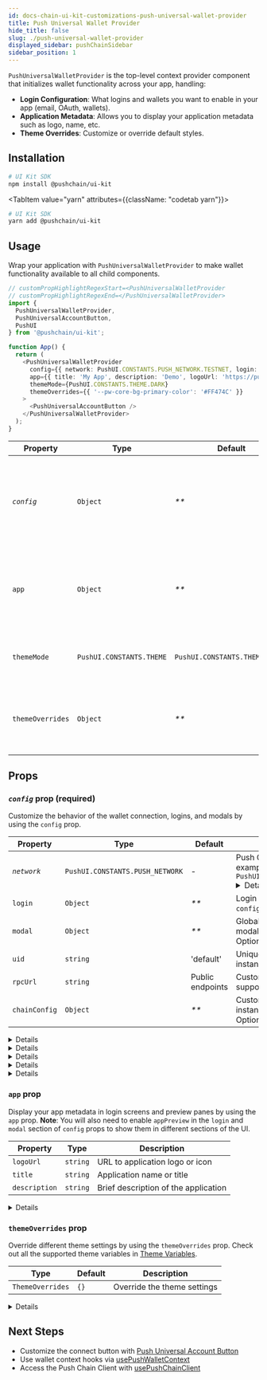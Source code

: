 ```yaml
---
id: docs-chain-ui-kit-customizations-push-universal-wallet-provider
title: Push Universal Wallet Provider
hide_title: false
slug: ./push-universal-wallet-provider
displayed_sidebar: pushChainSidebar
sidebar_position: 1
---
```


<head>
  <title>{`Push Universal Wallet Provider | Customizations | UI Kit | Push Chain Docs`}</title>
</head>


<!-- Content Start -->

`PushUniversalWalletProvider` is the top-level context provider component that initializes wallet functionality across your app, handling:

- **Login Configuration**: What logins and wallets you want to enable in your app (email, OAuth, wallets).
- **Application Metadata**: Allows you to display your application metadata such as logo, name, etc.
- **Theme Overrides**: Customize or override default styles.

## Installation

<Tabs className="codetabs" groupId="quickstart-examples">
  <TabItem value="npm" attributes={{className: "codetab npm"}} default>

```bash
# UI Kit SDK
npm install @pushchain/ui-kit
```

  </TabItem>

  <TabItem value="yarn" attributes={{className: "codetab yarn"}}>

```bash
# UI Kit SDK
yarn add @pushchain/ui-kit
```

  </TabItem>
</Tabs>

## Usage

Wrap your application with `PushUniversalWalletProvider` to make wallet functionality available to all child components.

```typescript live
// customPropHighlightRegexStart=<PushUniversalWalletProvider
// customPropHighlightRegexEnd=</PushUniversalWalletProvider>
import {
  PushUniversalWalletProvider,
  PushUniversalAccountButton,
  PushUI
} from '@pushchain/ui-kit';

function App() {
  return (
    <PushUniversalWalletProvider
      config={{ network: PushUI.CONSTANTS.PUSH_NETWORK.TESTNET, login: { appPreview: true }}}
      app={{ title: 'My App', description: 'Demo', logoUrl: 'https://push.org/cute.jpg' }}
      themeMode={PushUI.CONSTANTS.THEME.DARK}
      themeOverrides={{ '--pw-core-bg-primary-color': '#FF474C' }}
    >
      <PushUniversalAccountButton />
    </PushUniversalWalletProvider>
  );
}
```

<PushAPIReference>

| Property         | Type                     | Default                        | Description                                                                                                                                                                                                            |
| ---------------- | ------------------------ | ------------------------------ | ---------------------------------------------------------------------------------------------------------------------------------------------------------------------------------------------------------------------- |
| _`config`_       | `Object`                 | _\*\*_                         | Used to configure the wallet connection, logins, and modals. _\*\*_ See `config` prop for more info.                                                                                                                          |
| `app`            | `Object`                 | _\*\*_                         | Used to display your application metadata such as logo, name, etc. _\*\*_ See `app` prop for more info.                                                                                                                       |
| `themeMode`      | `PushUI.CONSTANTS.THEME` | `PushUI.CONSTANTS.THEME.LIGHT` | Theme mode to apply, you can use `LIGHT` or `DARK` option. <Details summary="PushUI.CONSTANTS.THEME" className="alert alert--minimal-api-table">`PushUI.CONSTANTS.THEME.LIGHT` `PushUI.CONSTANTS.THEME.DARK`</Details> |
| `themeOverrides` | `Object`                 | _\*\*_                         | Used to override default styles. _\*\*_ See `themeOverrides` prop for more info.                                                                                                                                              |

</PushAPIReference>

## Props

### _`config`_ prop (required)

Customize the behavior of the wallet connection, logins, and modals by using the `config` prop.

<PushAPIReference>

| Property      | Type                            | Default          | Description                                                                                                                                                                                                                                                                                                                 |
| ------------- | ------------------------------- | ---------------- | --------------------------------------------------------------------------------------------------------------------------------------------------------------------------------------------------------------------------------------------------------------------------------------------------------------------------- |
| _`network`_   | `PushUI.CONSTANTS.PUSH_NETWORK` | -                | Push Chain network to connect to. For example: `PushUI.CONSTANTS.PUSH_NETWORK.TESTNET` <Details summary="PushUI.CONSTANTS.PUSH_NETWORK" className="alert alert--minimal-api-table">`PushUI.CONSTANTS.PUSH_NETWORK.TESTNET` `PushUI.CONSTANTS.PUSH_NETWORK.TESTNET_DONUT` `PushUI.CONSTANTS.PUSH_NETWORK.LOCALNET`</Details> |
| `login`       | `Object`                        | _\*\*_           | Login method configuration. _\*\*_ See `config.login` Options.                                                                                                                                                                                                                                                                     |
| `modal`       | `Object`                        | _\*\*_           | Global defaults for login and connected modal instances. _\*\*_ See `config.modal` Options.                                                                                                                                                                                                                                        |
| `uid`         | `string`                        | 'default'        | Unique identifier for this provider. instance                                                                                                                                                                                                                                                                               |
| `rpcUrl`      | `string`                        | Public endpoints | Custom JSON-RPC endpoint for supported chains.                                                                                                                                                                                                                                                                              |
| `chainConfig` | `Object`                        | _\*\*_           | Custom settings to configure the SDK instance. _\*\*_ See `config.chainConfig` Options.                                                                                                                                                                                                                                            |

</PushAPIReference>

<Details summary="`config.login` Options" className="alert alert--minimal code">

<PushAPIReference showRequiredNotice={false}>

| Property     | Type      | Default | Description                                                       |
| ------------ | --------- | ------- | ----------------------------------------------------------------- |
| `email`      | `boolean` | `true`  | Enable email/password login.                                      |
| `google`     | `boolean` | `true`  | Enable Google OAuth login.                                        |
| `wallet`     | `Object`  | _\*\*_  | External wallet configuration. _\*\*_ See `config.login.wallet` Options. |
| `appPreview` | `boolean` | `false` | Show app preview inside iframe.                                   |

</PushAPIReference>

</Details>

<Details summary="`config.login.wallet` Options" className="alert alert--minimal code">

<PushAPIReference showRequiredNotice={false}>

| Property  | Type                       | Default              | Description                                                                                                                                                                                                                                                                                       |
| --------- | -------------------------- | -------------------- | ------------------------------------------------------------------------------------------------------------------------------------------------------------------------------------------------------------------------------------------------------------------------------------------------- |
| `enabled` | `boolean`                  | `true`               | Allow external wallet connections                                                                                                                                                                                                                                                                 |
| `chains`  | `PushUI.CONSTANTS.CHAIN[]` | All supported chains | You can choose to enable specific chains by passing them in an array. <Details summary="PushUI.CONSTANTS.CHAIN" className="alert alert--minimal-api-table">`PushUI.CONSTANTS.CHAIN.ETHEREUM_SEPOLIA` `PushUI.CONSTANTS.CHAIN.SOLANA_DEVNET` `PushUI.CONSTANTS.CHAIN.PUSH_TESTNET_DONUT`</Details> |

</PushAPIReference>

</Details>

<Details summary="`config.modal` Options" className="alert alert--minimal code">

<PushAPIReference showRequiredNotice={false}>

| Property               | Type                                     | Description                                           | Default                                                                                                                                                                                                                                            |
| ---------------------- | ---------------------------------------- | ----------------------------------------------------- | -------------------------------------------------------------------------------------------------------------------------------------------------------------------------------------------------------------------------------------------------- |
| `loginLayout`          | `PushUI.CONSTANTS.LOGIN.LAYOUT`          | `PushUI.CONSTANTS.LOGIN.LAYOUT.SIMPLE`                | Login modal layout type. <Details summary="PushUI.CONSTANTS.LOGIN.LAYOUT" className="alert alert--minimal-api-table">`PushUI.CONSTANTS.LOGIN.LAYOUT.SIMPLE` `PushUI.CONSTANTS.LOGIN.LAYOUT.SPLIT`</Details>                                        |
| `appPreview`           | `boolean`                                | `false`                                               | Show app preview in modal                                                                                                                                                                                                                          |
| `bgImage`              | `string`                                 | `null`                                                | Background image for the login modal                                                                                                                                                                                                               |
| `connectedLayout`      | `PushUI.CONSTANTS.CONNECTED.LAYOUT`      | `PushUI.CONSTANTS.CONNECTED.HOVER`                    | Connected modal layout type. <Details summary="PushUI.CONSTANTS.CONNECTED.LAYOUT" className="alert alert--minimal-api-table">`PushUI.CONSTANTS.CONNECTED.LAYOUT.FULL` `PushUI.CONSTANTS.CONNECTED.HOVER`</Details>                                 |
| `connectedInteraction` | `PushUI.CONSTANTS.CONNECTED.INTERACTION` | `PushUI.CONSTANTS.CONNECTED.INTERACTION.INTERACTABLE` | Connected modal outside interaction type. <Details summary="PushUI.CONSTANTS.CONNECTED.INTERACTION" className="alert alert--minimal-api-table">`PushUI.CONSTANTS.CONNECTED.INTERACTION.INTERACTABLE` `PushUI.CONSTANTS.INTERACTION.BLUR`</Details> |

</PushAPIReference>

</Details>

<Details summary="`config.chainConfig` Options" className="alert alert--minimal code">

<PushAPIReference showRequiredNotice={false}>

</PushAPIReference>

</Details>

<Details summary="Live Playground: Creating basic and advanced config" className="alert alert--live-play alert-top-pad-20">

<Tabs className="liveplaytab" groupId="integrate-push-wallet">

  <TabItem value="basic" label="Basic" default>

```jsx live
// customPropHighlightRegexStart=walletConfig\s=
// customPropHighlightRegexEnd=<PushUniversalWalletProvider
// customPropMinimized='false'
// Import necessary components from @pushchain/ui-kit
import {
  PushUniversalWalletProvider,
  PushUniversalAccountButton,
  PushUI,
} from '@pushchain/ui-kit';

function App() {
  // Define Wallet Config
  const walletConfig = {
    network: PushUI.CONSTANTS.PUSH_NETWORK.TESTNET, // network to connect to
  };

  return (
    <PushUniversalWalletProvider config={walletConfig}>
      {/* Your app logic */}

      {/* Push Universal Wallet Button to show the functionality */}
      <PushUniversalAccountButton />
    </PushUniversalWalletProvider>
  );
}
```

</TabItem>

<TabItem value="advanced" label="Advanced">

```jsx live
// customPropHighlightRegexStart=walletConfig\s=
// customPropHighlightRegexEnd=<PushUniversalWalletProvider
// customPropMinimized='false'
// Import necessary components from @pushchain/ui-kit
import {
  PushUniversalWalletProvider,
  PushUniversalAccountButton,
  PushUI,
} from '@pushchain/ui-kit';

function App() {
  // Define Wallet Config
  const walletConfig = {
    network: PushUI.CONSTANTS.PUSH_NETWORK.TESTNET, // network to connect to
    login: {
      // login options to choose from
      email: true,
      google: false, // disable google login
      wallet: {
        enabled: true, // enable external wallet login
        chains: [
          PushUI.CONSTANTS.CHAIN.ETHEREUM_SEPOLIA,
          PushUI.CONSTANTS.CHAIN.SOLANA_DEVNET,
          PushUI.CONSTANTS.CHAIN.PUSH_TESTNET_DONUT,
        ],
      },
      appPreview: true, // enable app preview to be shown inside login modal. Need to provide app metadata as well
    },
    modal: {
      loginLayout: PushUI.CONSTANTS.LOGIN.LAYOUT.SIMPLE, // login modal layout type
      connectedLayout: PushUI.CONSTANTS.CONNECTED.LAYOUT.FULL, // connected modal layout type
      appPreview: true, // enable app preview to be shown inside modal. Meed to provide app metadata as well
    },
    uid: 'your-uid', // unique identifier, only used if multiple wallet needs to be connected
    rpcURL: '<INFURA_RPC_URL>', // custom rpc url to connect to
    chainConfig: {}, // custom chain config to pass to push chain client if needed
  };

  return (
    <PushUniversalWalletProvider config={walletConfig}>
      {/* Your app logic */}

      {/* Push Universal Wallet Button to show the functionality */}
      <PushUniversalAccountButton />
    </PushUniversalWalletProvider>
  );
}
```

</TabItem>

</Tabs>

</Details>

### `app` prop

Display your app metadata in login screens and preview panes by using the `app` prop. **Note**: You will also need to enable `appPreview` in the `login` and `modal` section of `config` props to show them in different sections of the UI.

<PushAPIReference showRequiredNotice={false}>

| Property      | Type     | Description                          |
| ------------- | -------- | ------------------------------------ |
| `logoUrl`     | `string` | URL to application logo or icon      |
| `title`       | `string` | Application name or title            |
| `description` | `string` | Brief description of the application |

</PushAPIReference>

<Details summary="Live Playground: Creating your app metadata" className="alert alert--live-play alert-top-pad-20">

```jsx live
// customPropHighlightRegexStart=appMetadata\s=
// customPropHighlightRegexEnd=<PushUniversalWalletProvider
// customPropMinimized='false'
// Import necessary components from @pushchain/ui-kit
import {
  PushUniversalWalletProvider,
  PushUniversalAccountButton,
  PushUI,
} from '@pushchain/ui-kit';

function App() {
  // Define Wallet Config
  const walletConfig = {
    network: PushUI.CONSTANTS.PUSH_NETWORK.TESTNET, // network to connect to
  };

  // Define Your App Preview
  const appMetadata = {
    logoUrl:
      'https://plus.unsplash.com/premium_photo-1746731481770-08b2f71661d0?q=80&w=2671&auto=format&fit=crop&ixlib=rb-4.1.0&ixid=M3wxMjA3fDB8MHxwaG90by1wYWdlfHx8fGVufDB8fHx8fA%3D%3D',
    title: 'Test App Title',
    description: 'Test App Description',
  };

  return (
    <PushUniversalWalletProvider config={walletConfig} app={appMetadata}>
      {/* Your app logic */}

      {/* Push Universal Wallet Button to show the functionality */}
      <PushUniversalAccountButton />
    </PushUniversalWalletProvider>
  );
}
```

</Details>

### `themeOverrides` prop

Override different theme settings by using the `themeOverrides` prop. Check out all the supported theme variables in [Theme Variables](/docs/chain/ui-kit/customizations/theme-variables/).

<PushAPIReference showRequiredNotice={false}>

| Type             | Default | Description                 |
| ---------------- | ------- | --------------------------- |
| `ThemeOverrides` | `{}`    | Override the theme settings |

</PushAPIReference>

<Details summary="Live Playground: Customizing your theme" className="alert alert--live-play alert-top-pad-20">

```jsx live
// customPropHighlightRegexStart=themeOverrides={{
// customPropHighlightRegexEnd=}}
// customPropMinimized='false'
// Import necessary components from @pushchain/ui-kit
import {
  PushUniversalWalletProvider,
  PushUniversalAccountButton,
  PushUI,
} from '@pushchain/ui-kit';

function App() {
  // Define Wallet Config
  const walletConfig = {
    network: PushUI.CONSTANTS.PUSH_NETWORK.TESTNET,
  };

  return (
    <PushUniversalWalletProvider
      config={walletConfig}
      themeOverrides={{
        '--pw-core-bg-primary-color': '#FF474C',
        '--pw-core-font-family': 'Inter',
        '--pw-core-text-primary-color': '#fff',
        '--pw-core-text-secondary-color': '#F5F6F8',
        '--pw-core-btn-border-radius': '15px',
      }}
    >
      <PushUniversalAccountButton />
    </PushUniversalWalletProvider>
  );
}
```

</Details>

## Next Steps

- Customize the connect button with [Push Universal Account Button](/docs/chain/ui-kit/customizations/push-universal-account-button/)
- Use wallet context hooks via [usePushWalletContext](/docs/chain/ui-kit/customizations/use-push-wallet-context/)
- Access the Push Chain Client with [usePushChainClient](/docs/chain/ui-kit/customizations/use-push-chain-client/)
